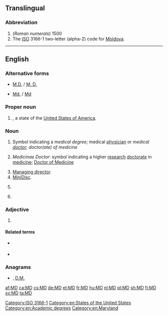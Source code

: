 {{also|Md|.md|m/d|md.|Md.|m.d.|M.D.}}
==Translingual==

===Abbreviation===
{{rfc-header|Abbreviation}}
{{head|mul|abbreviation}}

# (''Roman numerals'') 1500
# The [[ISO]] 3166-1 two-letter (alpha-2) code for [[Moldova]].

[[Category:ISO 3166-1]]

----

==English==

===Alternative forms===
* {{sense|initialism}} [[M.D.#Initialism|M.D.]]  / [[M. D.]]
* {{sense|Maryland}} [[Md.]] / [[Md]]

===Proper noun===
{{en-proper-noun}}

# {{abbreviation of|lang=en|Maryland}}, a state of the [[United States of America]].

===Noun===
{{en-noun}}

# {{lb|en|US}} Symbol indicating a ''medical degree''; medical [[physician]] or ''medical [[doctor]]''; ''doctor(ate) of medicine''
# {{lb|en|British}} ''Medicinae Doctor'': symbol indicating a higher [[research]] [[doctorate]] in [[medicine]]; [[w:Doctor of Medicine#United Kingdom, Ireland and some Commonwealth countries|Doctor of Medicine]]
# [[managing director|Managing director]].
# [[MiniDisc]].
# {{lb|en|military|US}} {{initialism of|[[Marine]] [[detachment]]|lang=en}}
# {{abbreviation of|lang=en|magnetodynamics}}

===Adjective===
{{en-adj|-}}

# {{abbreviation of|lang=en|magnetodynamic}}

====Related terms====
* {{l|en|MHD}} {{gloss|magnetohydrodynamic}}
* {{l|en|MPD}} {{gloss|magnetoplasmadynamic}}

===Anagrams===
* {{l|en|DM}}, [[D.M.#English|D.M.]]

[[Category:en:States of the United States]]
[[Category:en:Academic degrees]]
[[Category:en:Maryland]]

[[af:MD]]
[[ca:MD]]
[[cs:MD]]
[[de:MD]]
[[et:MD]]
[[fr:MD]]
[[hu:MD]]
[[nl:MD]]
[[pl:MD]]
[[sh:MD]]
[[fi:MD]]
[[sv:MD]]
[[ta:MD]]
